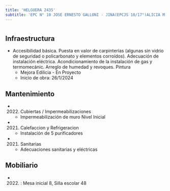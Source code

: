 ```yaml
---
title: 'HELGUERA 2435'
subtitle: 'EPC N° 10 JOSE ERNESTO GALLONI - JINA(EPCJS 10/17°)ALICIA M.DE JUSTO) [S] - ESEA EN DANZA RAMICONE CURSO VOCACIONAL DE FOLKLORE N° 18'
---
```


#
## Infraestructura

* Accesibilidad básica. Puesta en valor de carpinterías (algunas sin vidrio de seguridad o policarbonato y elementos corroídos). Adecuación de instalación eléctrica. Acondicionamiento de la instalación de gas y termomecánic. Arreglo de humedad y revoques. Pintura 
    + Mejora Edilicia - En Proyecto 
    + Inicio de obra: 26/1/2024 






## Mantenimiento

*  (2022) Cubiertas / Impermeabilizaciones 
    + Impermeabilización de muro Nivel Inicial

*  (2021) Calefaccion y Refrigeracion 
    + Instalación de 5 purificadores

*  (2021) Sanitarias 
    + Adecuaciones sanitarias y eléctricas





## Mobiliario

*  (2022) : Mesa inicial 8, Silla escolar 48 



